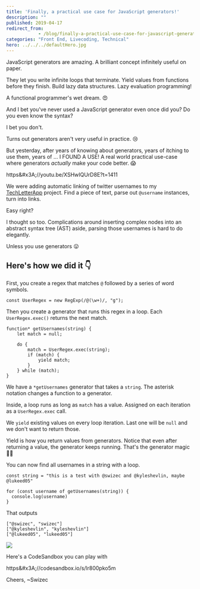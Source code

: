 ```yaml
---
title: 'Finally, a practical use case for JavaScript generators!'
description: ""
published: 2019-04-17
redirect_from: 
            - /blog/finally-a-practical-use-case-for-javascript-generators/swizec/9036
categories: "Front End, Livecoding, Technical"
hero: ../../../defaultHero.jpg
---
```

JavaScript generators are amazing. A brilliant concept infinitely useful on paper.





They let you write infinite loops that terminate. Yield values from functions before they finish. Build lazy data structures. Lazy evaluation programming!



A functional programmer&#x27;s wet dream. 😍



And I bet you&#x27;ve never used a JavaScript generator even once did you? Do you even know the syntax?



I bet you don&#x27;t.



Turns out generators aren&#x27;t very useful in practice. 😢



But yesterday, after years of knowing about generators, years of itching to use them, years of ... I FOUND A USE! A real world practical use-case where generators _actually_ make your code better. 😱



https&amp;#x3A;//youtu.be/XSHwIQUrD8E?t=1411



We were adding automatic linking of twitter usernames to my [TechLetterApp](https://techletter.app) project. Find a piece of text, parse out `@username` instances, turn into links.



Easy right?



I thought so too. Complications around inserting complex nodes into an abstract syntax tree (AST) aside, parsing those usernames is hard to do elegantly.



Unless you use generators 😛



## Here&#x27;s how we did it 👇



First, you create a regex that matches `@` followed by a series of word symbols.



```
const UserRegex = new RegExp(/@(\w+)/, "g");
```



Then you create a generator that runs this regex in a loop. Each `UserRegex.exec()` returns the next match.



```
function* getUsernames(string) {
    let match = null;

    do {
        match = UserRegex.exec(string);
        if (match) {
            yield match;
        }
    } while (match);
}
```



We have a `*getUsernames` generator that takes a `string`. The asterisk notation changes a function to a generator.



Inside, a loop runs as long as `match` has a value. Assigned on each iteration as a `UserRegex.exec` call.



We `yield` existing values on every loop iteration. Last one will be `null` and we don&#x27;t want to return those.



Yield is how you return values from generators. Notice that even after returning a value, the generator keeps running. That&#x27;s the generator magic 🧙‍♀️



You can now find all usernames in a string with a loop.



```
const string = "this is a test with @swizec and @kyleshevlin, maybe @lukeed05"

for (const username of getUsernames(string)) {
  console.log(username)
}
```



That outputs



```
["@swizec", "swizec"]
["@kyleshevlin", "kyleshevlin"]
["@lukeed05", "lukeed05"]
```



![](./img/media-12NUbkX6p4xOO4-giphy.gif)



Here&#x27;s a CodeSandbox you can play with



https&amp;#x3A;//codesandbox.io/s/lr800pko5m



Cheers, ~Swizec